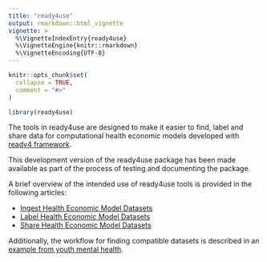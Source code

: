 ```yaml
---
title: "ready4use"
output: rmarkdown::html_vignette
vignette: >
  %\VignetteIndexEntry{ready4use}
  %\VignetteEngine{knitr::rmarkdown}
  %\VignetteEncoding{UTF-8}
---
```


```r
knitr::opts_chunk$set(
  collapse = TRUE,
  comment = "#>"
)
```

```r
library(ready4use)
```
The tools in ready4use are designed to make it easier to find, label and share data for computational health economic models developed with [ready4 framework](https://www.ready4-dev.com).

This development version of the ready4use package has been made available as part of the process of testing and documenting the package. 

A brief overview of the intended use of ready4use tools is provided in the following articles:

- [Ingest Health Economic Model Datasets](V_03.html)
- [Label Health Economic Model Datasets](V_02.html)
- [Share Health Economic Model Datasets](V_01.html)

Additionally, the workflow for finding compatible datasets is described in an [example from youth mental health](https://www.ready4-dev.com/docs/model/datasets/finding-data/search/).

